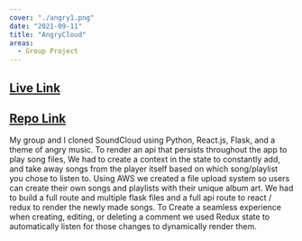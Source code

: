```yaml
---
cover: "./angry1.png"
date: "2021-09-11"
title: "AngryCloud"
areas:
  - Group Project
---
```

## [Live Link](https://angry-cloud.herokuapp.com/ "AngryCloud Live Link")
## [Repo Link](https://github.com/pstory721/soundCloudClone "Github Repo Link")

My group and I cloned SoundCloud using Python, React.js, Flask, and a theme of
angry music. To render an api that persists throughout the app to play song
files, We had to create a context in the state to constantly add, and take
away songs from the player itself based on which song/playlist you chose to
listen to. Using AWS we created a file upload system so users can create
their own songs and playlists with their unique album art. We had to build a
full route and multiple flask files and a full api route to react / redux to
render the newly made songs. To Create a seamless experience when creating,
editing, or deleting a comment we used Redux state to automatically listen
for those changes to dynamically render them.
